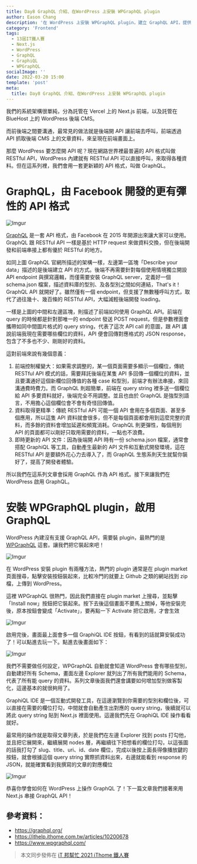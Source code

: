 ```yaml
---
title: Day8 GraphQL 介紹、在WordPress 上安裝 WPGraphQL plugin
author: Eason Chang
description: '在 WordPress 上安裝 WPGraphQL plugin，建立 GraphQL API，提供 Next.js 前端抓取文章資料'
category: 'Frontend'
tags:
  - 13屆IT鐵人賽
  - Next.js
  - WordPress
  - GraphQL
  - GraphiQL
  - WPGraphQL
socialImage: ''
date: 2022-03-20 15:00
template: 'post'
meta:
  title: Day8 GraphQL 介紹、在WordPress 上安裝 WPGraphQL plugin
---
```


我們的系統架構很單純，分為託管在 Vercel 上的 Next.js 前端，以及託管在 BlueHost 上的 WordPress 後端 CMS。

而前後端之間要溝通，最常見的做法就是後端開 API 讓前端去呼叫，前端透過 API 抓取後端 CMS 上的文章資料，來呈現在前端畫面上。

那麼 WordPress 要怎麼開 API 呢？現在網路世界裡最普遍的 API 格式叫做 RESTful API，WordPress 內建就有 RESTful API 可以直接呼叫，來取得各種資料。但在這系列裡，我們會用一套更新穎的 API 格式，叫做 GraphQL。

# GraphQL，由 Facebook 開發的更有彈性的 API 格式

![Imgur](https://i.imgur.com/y5DPhvc.png)

[GraphQL](https://graphql.org/) 是一套 API 格式，由 Facebook 在 2015 年開源出來讓大家可以使用。GraphQL 跟 RESTful API 一樣是基於 HTTP request 來做資料交換，但在後端開發和前端串接上都有優於 RESTful 的地方。

如同上圖 GraphQL 官網所描述的架構一樣，左邊第一區塊「Describe your data」描述的是後端建立 API 的方式。後端不再需要針對每個使用情境獨立開設 API endpoint 與撰寫邏輯，而僅需要安裝 GraphQL server，定義好一個 schema.json 檔案，描述資料庫的型別、及各型別之間如何連結，That's it！GraphQL API 就開好了。雖然僅有一個 endpoint，但支援了無數種呼叫方式，取代了過往幾十、幾百條的 RESTful API，大幅減輕後端開發 loading。

一樣是上圖的中間和左邊區塊，則描述了前端如何使用 GraphQL API。前端在 query 的時候都是針對那唯一的 endpoint 發送 POST request，但是參數裡面會攜帶如同中間圖片格式的 query string，代表了這次 API call 的意圖，跟 API 講說前端我現在需要哪些欄位的資料，API 便會回傳對應格式的 JSON response，包含了不多也不少、剛剛好的資料。

這對前端來說有幾個意義：

1. 前端控制權變大：如果需求調整的，某一個頁面需要多顯示一個欄位，傳統 RESTful API 模式的話，需要拜託後端在某隻 API 多回傳一個欄位的資料，並且要溝通好這個新欄位回傳值的各種 case 和型別，前端才有辦法串接，來回溝通費時費力。而 GraphQL 則超簡單，前端在 query string 裡多送一個欄位給 API 多要資料就好，後端完全不用調整。並且也由於 GraphQL 是強型別語言，不用擔心這個欄位會不會有奇怪回傳值。
2. 資料取得更精準：傳統 RESTful API 可能一個 API 會用在多個頁面、甚至多個應用，所以這隻 API 資料就會很多，但不是每個頁面都會用到這麼完整的資料，而多餘的資料會增加延遲和頻寬消耗。GraphQL 則更彈性，每個用到 API 的頁面都可以剛好只取用需要的資料，一點也不浪費。
3. 即時更新的 API 文件：因為後端開 API 時有一份 schema.json 檔案，通常會搭配 GraphiQL 等工具，自動產生最新的 API 文件和互動式開發環境，這在 RESTful API 是要額外花心力去導入了，而 GraphQL 生態系則天生就幫你裝好了，提高了開發者體驗。

所以我們在這系列文章會採用 GraphQL 作為 API 格式。接下來讓我們在 WordPress 啟用 GraphQL。

# 安裝 WPGraphQL plugin，啟用 GraphQL

WordPress 內建沒有支援 GraphQL API，需要裝 plugin，最熱門的是 [WPGraphQL](https://www.wpgraphql.com/) 這套。讓我們把它裝起來吧！

![Imgur](https://i.imgur.com/w9XidAz.png)

在 WordPress 安裝 plugin 有兩種方法，熱門的 plugin 通常是在 plugin market 頁面搜尋，點擊安裝按鈕裝起來，比較冷門的就要上 Github 之類的網站找到 zip 檔，上傳到 WordPress。

這裡 WPGraphQL 很熱門，因此我們直接在 plugin market 上搜尋，並點擊「Install now」按鈕把它裝起來。按下去後這個畫面不要馬上關掉，等他安裝完後，原本按鈕會變成「Activate」，要再點一下 Activate 把它啟用，才會生效

![Imgur](https://i.imgur.com/zMzcRAC.png)

啟用完後，畫面最上面會多一個 GraphiQL IDE 按鈕，有看到的話就算安裝成功了！可以點進去玩一下。點進去後畫面如下：

![Imgur](https://i.imgur.com/7cW1Ub4.png)

我們不需要做任何設定，WPGraphQL 自動就會知道 WordPress 會有哪些型別，自動建好所有 Schema，畫面左邊 Explorer 就列出了所有我們能用的 Schema，代表了所有能 query 的資料。系列文章後面我們還會講要如何增加型別做客製化，這邊基本的就很夠用了。

GraphiQL IDE 是一個互動式開發工具，在這邊瀏覽到你需要的型別和欄位後，可以直接在需要的欄位打勾，中間就會自動產生出對應的 query string，後續就可以將此 query string 貼到 Next.js 裡面使用。這邊我們先在 GraphiQL IDE 操作看看就好。

最常用的操作就是取得文章列表，於是我們在左邊 Explorer 找到 posts 打勾他，並且把它展開來，繼續展開 nodes 層，再繼續往下把想看的欄位打勾，以這張圖的話我打勾了 slug、title、uri、id、date 欄位，完成以後按上面長得像播放鍵的按鈕，就會根據這個 query string 實際抓資料出來，右邊就能看到 response 的 JSON，就能確實看到我撰寫的文章的對應欄位

![Imgur](https://i.imgur.com/iq6AhZF.png)

恭喜你學會如何在 WordPress 上操作 GraphQL 了！下一篇文章我們接著來用 Next.js 串接 GraphQL API！

## 參考資料：

- https://graphql.org/
- https://ithelp.ithome.com.tw/articles/10200678
- https://www.wpgraphql.com/

> 本文同步發佈在 [iT 邦幫忙 2021 iThome 鐵人賽](https://ithelp.ithome.com.tw/articles/10269849)
